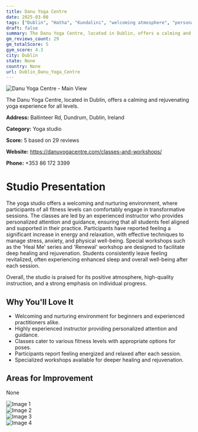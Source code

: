 ```yaml
---
title: Danu Yoga Centre
date: 2025-03-08
tags: ["Dublin", "Hatha", "Kundalini", "welcoming atmosphere", "personalized instruction", "Dublin"]  
draft: false
summary: The Danu Yoga Centre, located in Dublin, offers a calming and rejuvenating yoga experience for all levels.
gm_reviews_count: 29
gm_totalScore: 5
gym_score: 4.3
city: Dublin
state: None
country: None
url: Dublin_Danu_Yoga_Centre
---
```


<div className="aspect-[16/9] relative my-8">
  <img 
    src="https://lh5.googleusercontent.com/p/AF1QipNshj93ESfGDWYfqz1GpAIrNEgf20Pt8ni6wb-G=w1920-h1080-k-no"
    alt="Danu Yoga Centre - Main View"
    className="object-cover absolute inset-0 w-full h-full rounded-lg"
  />
</div>

The Danu Yoga Centre, located in Dublin, offers a calming and rejuvenating yoga experience for all levels.

**Address:** Ballinteer Rd, Dundrum, Dublin, Ireland

**Category:** Yoga studio

**Score:** 5 based on 29 reviews

**Website:** https://danuyogacentre.com/classes-and-workshops/

**Phone:** +353 86 172 3399

# Studio Presentation

The yoga studio offers a welcoming and nurturing environment, where participants of all fitness levels can comfortably engage in transformative sessions. The classes are led by an experienced instructor who provides personalized attention and guidance, ensuring that all students feel aligned and supported in their practice. Participants have reported feeling a significant increase in energy and relaxation, with effective techniques to manage stress, anxiety, and physical well-being. Special workshops such as the 'Heal Me' series and 'Renewal' workshop are designed to facilitate deep healing and rejuvenation. Students consistently leave feeling revitalized, often experiencing enhanced sleep and overall well-being after each session.

Overall, the studio is praised for its positive atmosphere, high-quality instruction, and a strong emphasis on individual progress.

## Why You'll Love It

- Welcoming and nurturing environment for beginners and experienced practitioners alike.
- Highly experienced instructor providing personalized attention and guidance.
- Classes cater to various fitness levels with appropriate options for poses.
- Participants report feeling energized and relaxed after each session.
- Specialized workshops available for deeper healing and rejuvenation.

## Areas for Improvement

None

<div className="grid grid-cols-1 xl:grid-cols-2 gap-4 my-8">
<div className="aspect-[4/3] relative"><img src="https://lh5.googleusercontent.com/p/AF1QipMCCO0GamDOnYbipHFDT2CncjMLkuftDmby0nF7=w1920-h1080-k-no" alt="Image 1" className="object-cover absolute inset-0 w-full h-full rounded-lg" /></div>
<div className="aspect-[4/3] relative"><img src="https://lh5.googleusercontent.com/p/AF1QipNcaKhKD6qEL6_bf84vZlsgIjuVLnt4lyYmg9qF=w1920-h1080-k-no" alt="Image 2" className="object-cover absolute inset-0 w-full h-full rounded-lg" /></div>
<div className="aspect-[4/3] relative"><img src="https://lh5.googleusercontent.com/p/AF1QipNlYowb37evcPzJ7QAOpuekPJiJUXVcvR8cDB9q=w1920-h1080-k-no" alt="Image 3" className="object-cover absolute inset-0 w-full h-full rounded-lg" /></div>
<div className="aspect-[4/3] relative"><img src="https://lh5.googleusercontent.com/p/AF1QipMh_OAfsPLXt4HwUb2BsOHpnqqbTo5mI_5_YLIX=w1920-h1080-k-no" alt="Image 4" className="object-cover absolute inset-0 w-full h-full rounded-lg" /></div>
</div>